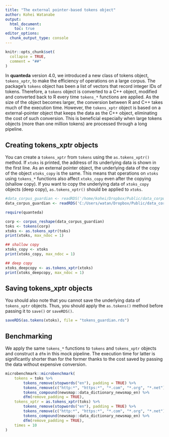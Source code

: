 ```yaml
---
title: "The external pointer-based tokens object"
author: Kohei Watanabe
output:  
  html_document:
    toc: true
editor_options: 
  chunk_output_type: console
---
```


```r
knitr::opts_chunk$set(
  collapse = TRUE,
  comment = "##"
)
```

In **quanteda** version 4.0, we introduced a new class of tokens object, `tokens_xptr`, to make the efficiency of operations on a large corpus. The package's `tokens` object has been a list of vectors that record integer IDs of tokens. Therefore, a `tokens` object is converted to a C++ object, modified and converted back to R every time `tokens_*` functions are applied. As the size of the object becomes larger, the conversion between R and C++ takes much of the execution time. However, the `tokens_xptr` object is based on a external-pointer object that keeps the data as the C++ object, eliminating the cost of such conversion. This is beneficial especially when large tokens objects (more than one million tokens) are processed through a long pipeline. 

## Creating tokens_xptr objects

You can create a `tokens_xptr` from `tokens` using the `as.tokens_xptr()` method. If `xtoks` is printed, the address of its underlying data is shown in the first line. As an external pointer object, the underlying data of the copy of the object `xtoks_copy` is the same. This means that operations on `xtoks` using `tokens_*` functions also affect `xtoks_copy` even after the copying (shallow copy). If you want to copy the underlying data of `xtoks_copy` objects (deep copy), `as.tokens_xptr()` should be applied to `xtoks`.

```r
#data_corpus_guardian <- readRDS('/home/kohei/Dropbox/Public/data_corpus_guardian2016.rds') 
data_corpus_guardian <- readRDS('C:/Users/watan/Dropbox/Public/data_corpus_guardian2016.rds')
```

```r
require(quanteda)

corp <- corpus_reshape(data_corpus_guardian)
toks <- tokens(corp)
xtoks <- as.tokens_xptr(toks)
print(xtoks, max_ndoc = 1)

## shallow copy
xtoks_copy <- xtoks
print(xtoks_copy, max_ndoc = 1)

## deep copy 
xtoks_deepcopy <- as.tokens_xptr(xtoks)
print(xtoks_deepcopy, max_ndoc = 1)
```

## Saving tokens_xptr objects

You should also note that you cannot save the underlying data of `tokens_xptr` objects. Thus, you should apply the `as.tokens()` method before passing it to `save()` or `saveRDS()`.

```r
saveRDS(as.tokens(xtoks), file = "tokens_guardian.rds")
```

## Benchmarking

We apply the same `tokens_*` functions to `tokens` and `tokens_xptr` objects and construct a `dfm` in this mock pipeline. The execution time for latter is significantly shorter than for the former thanks to the cost saved by passing the data without expensive conversion.

```r
microbenchmark::microbenchmark(
    tokens = toks %>% 
        tokens_remove(stopwords("en"), padding = TRUE) %>% 
        tokens_remove(c("http:*", "https:*", "*.com", "*.org", "*.net"), padding = TRUE) %>% 
        tokens_compound(newsmap::data_dictionary_newsmap_en) %>% 
        dfm(remove_padding = TRUE),
    tokens_xptr = as.tokens_xptr(toks) %>% 
        tokens_remove(stopwords("en"), padding = TRUE) %>% 
        tokens_remove(c("http:*", "https:*", "*.com", "*.org", "*.net"), padding = TRUE) %>% 
        tokens_compound(newsmap::data_dictionary_newsmap_en) %>% 
        dfm(remove_padding = TRUE),
    times = 10
)
```

